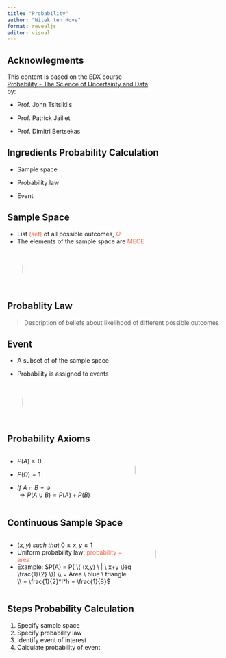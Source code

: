 ```yaml
---
title: "Probability"
author: "Witek ten Hove"
format: revealjs
editor: visual
---
```


## Acknowlegments

This content is based on the EDX course <br> [Probability - The Science of Uncertainty and Data](https://learning.edx.org/course/course-v1:MITx+6.431x+2T2022/home) <br> by:

-   Prof. John Tsitsiklis

-   Prof. Patrick Jaillet

-   Prof. Dimitri Bertsekas

## Ingredients Probability Calculation

-   Sample space

-   Probability law

-   Event

## Sample Space

-   List [(set)]{style="color:tomato"} of all possible outcomes, [$\Omega$]{style="color:tomato"}
-   The elements of the sample space are [MECE]{style="color:tomato"}

::: {style="padding: 35px;"}
<canvas id="sampleSpace" width="700" height="350" style="border:1px solid #d3d3d3;">

</canvas>
:::

```{=html}
<script>
function randomPoints(canvas, count, color){
  for (var i = 0; i < count; i++) {
    var x = Math.floor(Math.random() * 780);
    var y = Math.floor(Math.random() * 340);
    canvas.fillStyle = color;
    canvas.fillRect(x+10,y,10,10);
  }
}
var c = document.getElementById("sampleSpace");
var ctx = c.getContext("2d");
randomPoints(ctx, 120, 'royalblue');

ctx.font = "80px Arial";
ctx.fillStyle = "black";
ctx.fillText("\u03A9", 10, 80);
</script>
```
## Probablity Law

> Description of beliefs about likelihood of different possible outcomes

## Event

-   A subset of of the sample space

-   Probability is assigned to events

::: {style="padding: 35px;"}
<canvas id="eventSet" width="700" height="350" style="border:1px solid #d3d3d3;">

</canvas>
:::

```{=html}
<script>
function randomPoints(canvas, count, color){
  for (var i = 0; i < count; i++) {
    var x = Math.floor(Math.random() * 780);
    var y = Math.floor(Math.random() * 340);
    canvas.fillStyle = color;
    canvas.fillRect(x+10,y,10,10);
  }
}
var c = document.getElementById("eventSet");
var ctx = c.getContext("2d");
randomPoints(ctx, 120, 'royalblue');

ctx.font = "80px Arial";
ctx.fillStyle = "black";
ctx.fillText("\u03A9", 10, 80);

ctx.beginPath();
ctx.arc(150, 240, 80, 0, 2 * Math.PI);
ctx.lineWidth=5
ctx.strokeStyle = "tomato";
ctx.stroke();

ctx.font = "30px Arial";
ctx.fillStyle = "black";
ctx.fillText("Event A", 110, 250);
</script>
```
## Probability Axioms

::: columns
::: {.column width="50%"}
-   $P(A) \geq0$

-   $P(\Omega) = 1$

-   $If \ A \cap B = \emptyset$ <br>
    $\Rightarrow P(A \cup B) = P(A) + P(B)$
:::
::: {.column width="50%"}
::: {style="padding: 35px;"}
<canvas id="probAxioms" width="700" height="350" style="border:1px solid #d3d3d3;">

</canvas>
:::

```{=html}
<script>
function randomPoints(canvas, count, color){
  for (var i = 0; i < count; i++) {
    var x = Math.floor(Math.random() * 780);
    var y = Math.floor(Math.random() * 340);
    canvas.fillStyle = color;
    canvas.fillRect(x+10,y,10,10);
  }
}
var c = document.getElementById("probAxioms");
var ctx = c.getContext("2d");
randomPoints(ctx, 120, 'royalblue');

ctx.font = "80px Arial";
ctx.fillStyle = "black";
ctx.fillText("\u03A9", 10, 80);

ctx.beginPath();
ctx.arc(150, 240, 80, 0, 2 * Math.PI);
ctx.lineWidth=5
ctx.strokeStyle = "tomato";
ctx.stroke();

ctx.font = "50px Arial";
ctx.fillStyle = "black";
ctx.fillText("A", 130, 250);

ctx.beginPath();
ctx.arc(550, 140, 80, 0, 2 * Math.PI);
ctx.lineWidth=5
ctx.strokeStyle = "tomato";
ctx.stroke();

ctx.font = "50px Arial";
ctx.fillStyle = "black";
ctx.fillText("B", 520, 150);
</script>
```
:::
:::

## Continuous Sample Space

::: columns
::: {.column width="60%"}
-   $(x,y) \ such \ that \ 0 \leq x,y \leq 1$
-   Uniform probability law: [probability = area]{style="color:tomato"}
-   Example: $P(A) = P( \{ (x,y) \ | \ x+y \leq \frac{1}{2} \}) \\ = Area \ blue \ triangle \\ = \frac{1}{2}*l*h = \frac{1}{8}$
:::

::: {.column width="40%"}
::: {style="padding: 35px;"}
<canvas id="contSamSp" width="500" height="500" style="border:1px solid #d3d3d3;">

</canvas>
:::

```{=html}
<script>
var c = document.getElementById("contSamSp");
var ctx = c.getContext("2d");

// Center
ctx.translate(40, 440);
        
// Add some lines
ctx.beginPath();
ctx.moveTo(0,0);
ctx.lineTo(400,0);
ctx.stroke();
ctx.moveTo(0,0);
ctx.lineTo(0,-400);
ctx.stroke();
ctx.moveTo(0,-300);
ctx.lineTo(300,-300);
ctx.stroke();
ctx.moveTo(300,0);
ctx.lineTo(300,-300);
ctx.stroke();
ctx.moveTo(152,0);
ctx.lineTo(0,-152);
ctx.stroke();
ctx.beginPath();
ctx.moveTo(149,-1);
ctx.lineTo(1,-149);
ctx.lineTo(1,-1);
ctx.fillStyle = "skyblue";
ctx.fill();

// Arrow heads
ctx.beginPath();
ctx.moveTo(0,-400);
ctx.lineTo(5,-395);
ctx.lineTo(-5,-395);
ctx.fillStyle = "black";
ctx.fill();
ctx.beginPath();
ctx.moveTo(400,0);
ctx.lineTo(395,-5);
ctx.lineTo(395, 5);
ctx.fillStyle = "black";
ctx.fill();

ctx.font = "20px Arial";
ctx.fillStyle = "black";
ctx.fillText("0",-20, 20);
ctx.fillText("x",380, 20);
ctx.fillText("y",-20, -380);
ctx.fillText("1",295, 20);
ctx.fillText("1",-20, -295);
ctx.fillText("x+y = 1/2",80, -80);
ctx.font = "40px Arial";
ctx.fillText("A",30, -30);

</script>
```
:::
:::

## Steps Probability Calculation

1.  Specify sample space
2.  Specify probability law
3.  Identify event of interest
4.  Calculate probability of event
